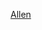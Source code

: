 {{US county navigation box
| collapse_state = {{{state|expanded}}}
| listclass      = hlist

| template_name  = 艾倫縣 (堪薩斯州)
| county         = 艾倫縣
| state          = 堪薩斯州
| seat           = 愛奧拉

| map_image      = Map of Kansas highlighting Allen County.svg
| map_alt        = Map of Kansas highlighting Allen County
| map_caption    = Map of Kansas highlighting Allen County
| map_link       = List of counties in Kansas

| title1 = [[城市]]
| body1  = 
* [[巴西特 (堪薩斯州)|巴西特]]
* [[埃爾斯莫爾 (堪薩斯州)|埃爾斯莫爾]]
* [[瓦斯 (堪薩斯州)|瓦斯]]
* [[洪堡 (堪薩斯州)|洪堡]]
* [[愛奧拉 (堪薩斯州)|愛奧拉]]
* [[拉哈普 (堪薩斯州)|拉哈普]]
* [[米爾德里德 (堪薩斯州)|米爾德里德]]
* [[莫蘭 (堪薩斯州)|莫蘭]]
* [[薩沃堡 (堪薩斯州)|薩沃堡]]

| title2 = [[非建制地區]]
| body2  = 
* [[貝厄德 (堪薩斯州)|貝厄德]]
* [[卡萊爾 (堪薩斯州)|卡萊爾]]
* [[考法其 (堪薩斯州)|考法其]]
* [[日内瓦 (堪薩斯州)|日内瓦]]
* [[蓮娜 (堪薩斯州)|蓮娜]]
* [[彼得羅利亞 (堪薩斯州)|彼得羅利亞]]

| title3 = [[鎮區 (美國)|鎮區]]
| body3  = 
* [[卡萊爾鎮區 (堪薩斯州艾倫縣)|卡萊爾鎮區]]
* [[卡蒂奇格羅夫鎮區 (堪薩斯州艾倫縣)|卡蒂奇格羅夫鎮區]]
* [[迪爾克里克鎮區 (堪薩斯州艾倫縣)|迪爾克里克鎮區]]
* [[埃爾姆鎮區 (堪薩斯州艾倫縣)|埃爾姆鎮區]]
* [[埃爾斯莫爾鎮區 (堪薩斯州艾倫縣)|埃爾斯莫爾鎮區]]
* [[日内瓦鎮區 (堪薩斯州艾倫縣)|日内瓦鎮區]]
* [[洪堡鎮區 (堪薩斯州艾倫縣)|洪堡鎮區]]
* [[愛奧拉鎮區 (堪薩斯州艾倫縣)|愛奧拉鎮區]]
* [[洛根鎮區 (堪薩斯州艾倫縣)|洛根鎮區]]
* [[馬馬頓鎮區 (堪薩斯州艾倫縣)|馬馬頓鎮區]]
* [[歐塞奇鎮區 (堪薩斯州艾倫縣)|歐塞奇鎮區]]
* [[塞勒姆鎮區 (堪薩斯州艾倫縣)|-{塞勒姆}-鎮區]]

}}<noinclude>
{{collapsible option}}
[[Category:堪薩斯州縣份導航模板|Allen]]
[[Category:艾倫縣 (堪薩斯州)| ]]
</noinclude>